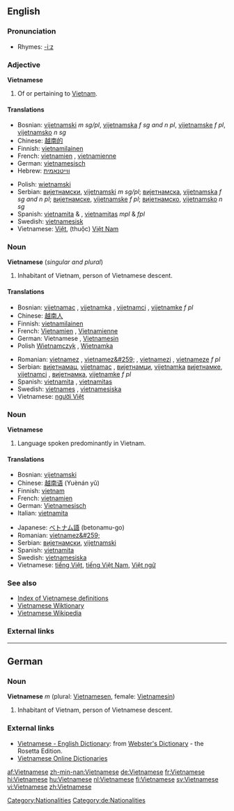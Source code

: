 {{interwiktionary|code=vi}}
==English==
{{wikipedia}}

===Pronunciation===
*Rhymes: [[Rhymes:English:-iːz|-iːz]]

===Adjective===
'''Vietnamese'''

#Of or pertaining to [[Vietnam]].

====Translations====
{{top}}
*Bosnian: [[vijetnamski]] ''m sg/pl'', [[vijetnamska]] ''f sg and n pl'', [[vijetnamske]] ''f pl'', [[vijetnamsko]] ''n sg''
*Chinese: [[越南的]]
*Finnish: [[vietnamilainen]]
*French: [[vietnamien]] {{m}}, [[vietnamienne]] {{f}}
*German: [[vietnamesisch]]
*Hebrew: [[ווייטנאמית]]
{{mid}}
*Polish: [[wietnamski]]
*Serbian: [[вијетнамски]], [[vijetnamski]] ''m sg/pl''; [[вијетнамска]], [[vijetnamska]] ''f sg and n pl''; [[вијетнамске]], [[vijetnamske]] ''f pl''; [[вијетнамско]], [[vijetnamsko]] ''n sg''
*Spanish: [[vietnamita]] {{m}} &amp; {{f}}, [[vietnamitas]] ''mpl'' &amp; ''fpl''
*Swedish: [[vietnamesisk]]
*Vietnamese: [[Việt]], (thuộc) [[Việt Nam]]
{{bottom}}

===Noun===
'''Vietnamese''' (''singular and plural'')

#Inhabitant of Vietnam, person of Vietnamese descent.

====Translations====
{{top}}
*Bosnian: [[vijetnamac]] {{m}}, [[vijetnamka]] {{f}}, [[vijetnamci]] {{p}}, [[vijetnamke]] ''f pl''
*Chinese: [[越南人]]
*Finnish: [[vietnamilainen]]
*French: [[Vietnamien]] {{m}}, [[Vietnamienne]] {{f}}
*German: Vietnamese {{m}}, [[Vietnamesin]] {{f}}
*Polish [[Wietnamczyk]] {{m}}, [[Wietnamka]] {{f}}
{{mid}}
*Romanian: [[vietnamez]] {{m}}, [[vietnamez&#259;]] {{f}}, [[vietnamezi]] {{p}}, [[vietnameze]] ''f pl''
*Serbian: [[вијетнамац]], [[vijetnamac]] {{m}}, [[вијетнамци]], [[vijetnamka]] {{f}} [[вијетнамке]], [[vijetnamci]] {{p}}, [[вијетнамка]], [[vijetnamke]] ''f pl''
*Spanish: [[vietnamita]] {{mf}}, [[vietnamitas]] {{p}}
*Swedish: [[vietnames]] {{m}}, [[vietnamesiska]] {{f}}
*Vietnamese: [[người Việt]]
{{bottom}}

===Noun===
'''Vietnamese'''

# Language spoken predominantly in Vietnam.

====Translations====
{{top}}
*Bosnian: [[vijetnamski]] {{m}}
*Chinese: [[越南语]] (Yuènán yǔ)
*Finnish: [[vietnam]]
*French: [[vietnamien]] {{m}}
*German: [[Vietnamesisch]] {{n}}
*Italian: [[vietnamita]] {{m}}
{{mid}}
*Japanese: [[ベトナム語]] (betonamu-go)
*Romanian: [[vietnamez&#259;]] {{f}}
*Serbian: [[вијетнамски]], [[vijetnamski]] {{m}}
*Spanish: [[vietnamita]] {{m}}
*Swedish: [[vietnamesiska]]
*Vietnamese: [[tiếng Việt]], [[tiếng Việt Nam]], [[Việt ngữ]]
{{bottom}}

===See also===
*[[Wiktionary:Vietnamese index|Index of Vietnamese definitions]]
*[[:vi:Trang Chính|Vietnamese Wiktionary]]
*[[:vi:w:Trang Chính|Vietnamese Wikipedia]]

===External links===
{{ethnologue|code=vie}}

----

==German==

===Noun===
'''Vietnamese''' ''m'' (plural: [[Vietnamesen]], female: [[Vietnamesin]])

#Inhabitant of Vietnam, person of Vietnamese descent.

[[Category:Nationalities]]
[[Category:de:Nationalities]]

=== External links ===
*[http://www.websters-online-dictionary.org/definition/Vietnamese-english/ Vietnamese - English Dictionary]: from [http://www.websters-online-dictionary.org/ Webster's Dictionary] - the Rosetta Edition.
*[http://vdict.com Vietnamese Online Dictionaries]

[[af:Vietnamese]]
[[zh-min-nan:Vietnamese]]
[[de:Vietnamese]]
[[fr:Vietnamese]]
[[hi:Vietnamese]]
[[hu:Vietnamese]]
[[nl:Vietnamese]]
[[fi:Vietnamese]]
[[sv:Vietnamese]]
[[vi:Vietnamese]]
[[zh:Vietnamese]]